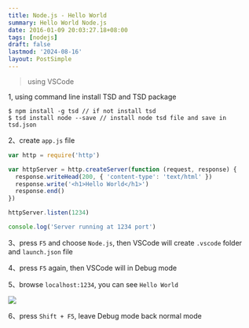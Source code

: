 ```yaml
---
title: Node.js - Hello World
summary: Hello World Node.js
date: 2016-01-09 20:03:27.18+08:00
tags: [nodejs]
draft: false
lastmod: '2024-08-16'
layout: PostSimple
---
```


> using VSCode

1, using command line install TSD and TSD package

```shell
$ npm install -g tsd // if not install tsd
$ tsd install node --save // install node tsd file and save in tsd.json
```

2、create `app.js` file

```js
var http = require('http')

var httpServer = http.createServer(function (request, response) {
  response.writeHead(200, { 'content-type': 'text/html' })
  response.write('<h1>Hello World</h1>')
  response.end()
})

httpServer.listen(1234)

console.log('Server running at 1234 port')
```

3、press `F5` and choose `Node.js`, then VSCode will create `.vscode` folder and `launch.json` file

4、press `F5` again, then VSCode will in Debug mode

5、browse `localhost:1234`, you can see `Hello World`

![](https://image.cashwu.com/404.webp)

6、press `Shift + F5`, leave Debug mode back normal mode
